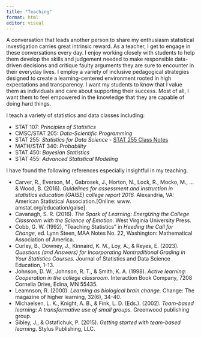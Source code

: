 ```yaml
---
title: "Teaching"
format: html
editor: visual
---
```


A conversation that leads another person to share my enthusiasm statistical investigation carries great intrinsic reward. As a teacher, I get to engage in these conversations every day. I enjoy working closely with students to help them develop the skills and judgement needed to make responsible data-driven decisions and critique faulty arguments they are sure to encounter in their everyday lives. I employ a variety of inclusive pedagogical strategies designed to create a learning-centered environment rooted in high expectations and transparency. I want my students to know that I value them as individuals and care about supporting their success. Most of all, I want them to feel empowered in the knowledge that they are capable of doing hard things.

I teach a variety of statistics and data classes including:   

* STAT 107: *Principles of Statistics*
* CMSC/STAT 205: *Data-Scientific Programming*
* STAT 255: *Statistics for Data Science*  - [STAT 255 Class Notes](https://stat255-lu.github.io/Notes/)
* MATH/STAT 340: *Probability*    
* STAT 450: *Bayesian Statistics*
* STAT 455: *Advanced Statistical Modeling*  

I have found the following references especially insightful in my teaching.     

* Carver, R., Everson, M., Gabrosek, J., Horton, N., Lock, R., Mocko, M., ... & Wood, B. (2016). *Guidelines for assessment and instruction in statistics education (GAISE) college report 2016.* Alexandria, VA: American Statistical Association.[Online: www. amstat.org/education/gaise]. 
* Cavanagh, S. R. (2016). *The Spark of Learning: Energizing the College Classroom with the Science of Emotion.* West Virginia University Press. 
* Cobb, G. W.  (1992), "Teaching Statistics" in *Heeding the Call for Change*, ed. Lynn Steen, MAA Notes No. 22, Washington: Mathematical Association of America.  
* Curley, B., Downey, J., Kinnaird, K. M., Loy, A., & Reyes, E. (2023). *Questions (and Answers) for Incorporating Nontraditional Grading in Your Statistics Courses.* Journal of Statistics and Data Science Education, 1-13.
* Johnson, D. W., Johnson, R. T., & Smith, K. A. (1998). *Active learning: Cooperation in the college classroom.* Interaction Book Company, 7208 Cornelia Drive, Edina, MN 55435. 
* Leamnson, R. (2000). *Learning as biological brain change.* Change: The magazine of higher learning, 32(6), 34-40. 
* Michaelsen, L. K., Knight, A. B., & Fink, L. D. (Eds.). (2002). *Team-based learning: A transformative use of small groups.* Greenwood publishing group. 
* Sibley, J., & Ostafichuk, P. (2015). *Getting started with team-based learning.* Stylus Publishing, LLC. 

